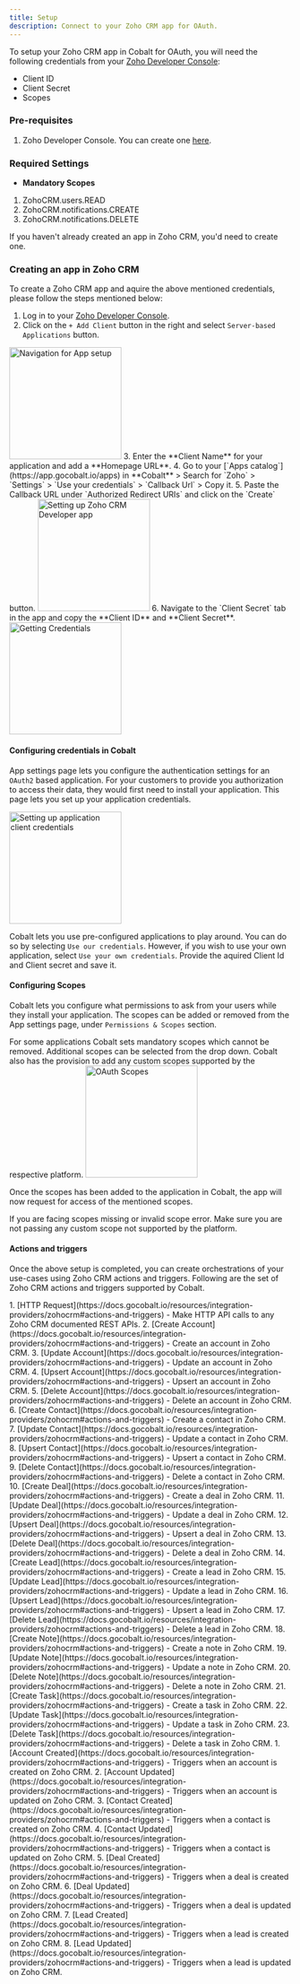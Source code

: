 ```yaml
---
title: Setup
description: Connect to your Zoho CRM app for OAuth.
---
```

To setup your Zoho CRM app in Cobalt for OAuth, you will need the following credentials from your [Zoho Developer Console](https://api-console.zoho.com/):
- Client ID
- Client Secret
- Scopes

### Pre-requisites

1. Zoho Developer Console. You can create one [here](https://accounts.zoho.com/register).

### Required Settings

* **Mandatory Scopes** 
1. ZohoCRM.users.READ
2. ZohoCRM.notifications.CREATE
3. ZohoCRM.notifications.DELETE

<Info>If you haven't already created an app in Zoho CRM, you'd need to create one.</Info>

### Creating an app in Zoho CRM

To create a Zoho CRM app and aquire the above mentioned credentials, please follow the steps mentioned below:

1. Log in to your [Zoho Developer Console](https://api-console.zoho.com/).
2. Click on the `+ Add Client` button in the right and select `Server-based Applications` button.
<img height="200" src="/images/Zohocrm/Zohocrm_navigation.png" alt="Navigation for App setup"/>
3. Enter the **Client Name** for your application and add a **Homepage URL**.
4. Go to your [`Apps catalog`](https://app.gocobalt.io/apps) in **Cobalt** > Search for `Zoho` > `Settings` > `Use your credentials` > `Callback Url` > Copy it.
5. Paste the Callback URL under `Authorized Redirect URIs` and click on the `Create` button.

<img height="200" src="/images/Zohocrm/Zohocrm_config.png" alt="Setting up Zoho CRM Developer app"/>
6. Navigate to the `Client Secret` tab in the app and copy the **Client ID** and **Client Secret**.
<img height="200" src="/images/Zohocrm/Zohocrm_credentials.png" alt="Getting Credentials"/>

#### Configuring credentials in Cobalt
App settings page lets you configure the authentication settings for an `OAuth2` based application. For your customers to provide you authorization to access their data,
they would first need to install your application. This page lets you set up your application credentials.

<img height="200" src="/images/Zohocrm/Zohocrm_cobalt.png" alt="Setting up application client credentials"/>

Cobalt lets you use pre-configured applications to play around. You can do so by selecting `Use our credentials`. However, if you wish to use your own application,
select `Use your own credentials`. Provide the aquired Client Id and Client secret and save it.

#### Configuring Scopes
Cobalt lets you configure what permissions to ask from your users while they install your application. The scopes can be added or removed from the App settings page, under `Permissions & Scopes`
section. 

For some applications Cobalt sets mandatory scopes which cannot be removed. Additional scopes can be selected from the drop down. Cobalt also has the provision to add any 
custom scopes supported by the respective platform.
<img height="200" src="/images/Zohocrm/Zohocrm_scopes.png" alt="OAuth Scopes"/>

Once the scopes has been added to the application in Cobalt, the app will now request for access of the mentioned scopes.

<Warning>
If you are facing scopes missing or invalid scope error. Make sure you are not passing any custom scope not supported by the platform.
</Warning>

#### Actions and triggers
Once the above setup is completed, you can create orchestrations of your use-cases using Zoho CRM actions and triggers. Following are the set of Zoho CRM actions and triggers
supported by Cobalt.

<Tabs>
  <Tab title="Actions">
     1. [HTTP Request](https://docs.gocobalt.io/resources/integration-providers/zohocrm#actions-and-triggers) - Make HTTP API calls to any Zoho CRM documented REST APIs.
     2. [Create Account](https://docs.gocobalt.io/resources/integration-providers/zohocrm#actions-and-triggers) - Create an account in Zoho CRM.
     3. [Update Account](https://docs.gocobalt.io/resources/integration-providers/zohocrm#actions-and-triggers) - Update an account in Zoho CRM.
     4. [Upsert Account](https://docs.gocobalt.io/resources/integration-providers/zohocrm#actions-and-triggers) - Upsert an account in Zoho CRM.
     5. [Delete Account](https://docs.gocobalt.io/resources/integration-providers/zohocrm#actions-and-triggers) - Delete an account in Zoho CRM.
     6. [Create Contact](https://docs.gocobalt.io/resources/integration-providers/zohocrm#actions-and-triggers) - Create a contact in Zoho CRM.
     7. [Update Contact](https://docs.gocobalt.io/resources/integration-providers/zohocrm#actions-and-triggers) - Update a contact in Zoho CRM.
     8. [Upsert Contact](https://docs.gocobalt.io/resources/integration-providers/zohocrm#actions-and-triggers) - Upsert a contact in Zoho CRM.
     9. [Delete Contact](https://docs.gocobalt.io/resources/integration-providers/zohocrm#actions-and-triggers) - Delete a contact in Zoho CRM.
     10. [Create Deal](https://docs.gocobalt.io/resources/integration-providers/zohocrm#actions-and-triggers) - Create a deal in Zoho CRM.
     11. [Update Deal](https://docs.gocobalt.io/resources/integration-providers/zohocrm#actions-and-triggers) - Update a deal in Zoho CRM.
     12. [Upsert Deal](https://docs.gocobalt.io/resources/integration-providers/zohocrm#actions-and-triggers) - Upsert a deal in Zoho CRM.
     13. [Delete Deal](https://docs.gocobalt.io/resources/integration-providers/zohocrm#actions-and-triggers) - Delete a deal in Zoho CRM.
     14. [Create Lead](https://docs.gocobalt.io/resources/integration-providers/zohocrm#actions-and-triggers) - Create a lead in Zoho CRM.
     15. [Update Lead](https://docs.gocobalt.io/resources/integration-providers/zohocrm#actions-and-triggers) - Update a lead in Zoho CRM.
     16. [Upsert Lead](https://docs.gocobalt.io/resources/integration-providers/zohocrm#actions-and-triggers) - Upsert a lead in Zoho CRM.
     17. [Delete Lead](https://docs.gocobalt.io/resources/integration-providers/zohocrm#actions-and-triggers) - Delete a lead in Zoho CRM.
     18. [Create Note](https://docs.gocobalt.io/resources/integration-providers/zohocrm#actions-and-triggers) - Create a note in Zoho CRM.
     19. [Update Note](https://docs.gocobalt.io/resources/integration-providers/zohocrm#actions-and-triggers) - Update a note in Zoho CRM.
     20. [Delete Note](https://docs.gocobalt.io/resources/integration-providers/zohocrm#actions-and-triggers) - Delete a note in Zoho CRM.
     21. [Create Task](https://docs.gocobalt.io/resources/integration-providers/zohocrm#actions-and-triggers) - Create a task in Zoho CRM.
     22. [Update Task](https://docs.gocobalt.io/resources/integration-providers/zohocrm#actions-and-triggers) - Update a task in Zoho CRM.
     23. [Delete Task](https://docs.gocobalt.io/resources/integration-providers/zohocrm#actions-and-triggers) - Delete a task in Zoho CRM.


  </Tab>
  <Tab title="Triggers">
         1. [Account Created](https://docs.gocobalt.io/resources/integration-providers/zohocrm#actions-and-triggers) - Triggers when an account is created on Zoho CRM.
         2. [Account Updated](https://docs.gocobalt.io/resources/integration-providers/zohocrm#actions-and-triggers) - Triggers when an account is updated on Zoho CRM.
         3. [Contact Created](https://docs.gocobalt.io/resources/integration-providers/zohocrm#actions-and-triggers) - Triggers when a contact is created on Zoho CRM.
         4. [Contact Updated](https://docs.gocobalt.io/resources/integration-providers/zohocrm#actions-and-triggers) - Triggers when a contact is updated on Zoho CRM.
         5. [Deal Created](https://docs.gocobalt.io/resources/integration-providers/zohocrm#actions-and-triggers) - Triggers when a deal is created on Zoho CRM.
         6. [Deal Updated](https://docs.gocobalt.io/resources/integration-providers/zohocrm#actions-and-triggers) - Triggers when a deal is updated on Zoho CRM.
         7. [Lead Created](https://docs.gocobalt.io/resources/integration-providers/zohocrm#actions-and-triggers) - Triggers when a lead is created on Zoho CRM.
         8. [Lead Updated](https://docs.gocobalt.io/resources/integration-providers/zohocrm#actions-and-triggers) - Triggers when a lead is updated on Zoho CRM.
  </Tab>
</Tabs>